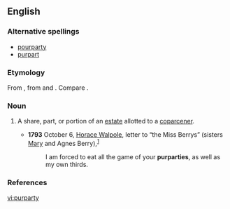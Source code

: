 ==English==

===Alternative spellings===
* [[pourparty]]
* [[purpart]]

===Etymology===
From {{etyl|fro}} {{term|pourpartie||lang=fro}}, from {{term|pour||for|lang=fro}} and {{term|partie||a part|lang=fro}}. Compare {{etyl|fro}} {{term|purpart||a respective part|lang=fro}}.

===Noun===
{{en-noun|pl=purparties}}

# {{legal}} A share, part, or portion of an [[estate]] allotted to a [[coparcener]].
#* '''1793''' October 6, [[w:Horace Walpole, 4th Earl of Orford|Horace Walpole]], letter to “the Miss Berrys” (sisters [[w:Mary Berry (writer)|Mary]] and Agnes Berry),<sup>[http://books.google.com/books?id=fPkDAAAAQAAJ&amp;pg=PA493&amp;dq=purparties]</sup>
#*: I am forced to eat all the game of your '''purparties''', as well as my own thirds.

===References===
{{R:Webster 1913}}
{{webster 1913}}

[[vi:purparty]]